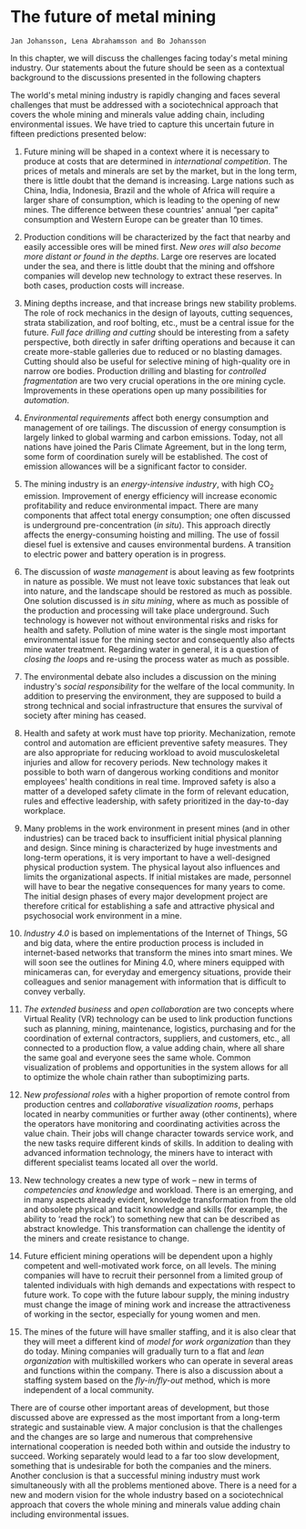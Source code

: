 # The future of metal mining# 

```block
Jan Johansson, Lena Abrahamsson and Bo Johansson
```

In this chapter, we will discuss the challenges facing today\'s metal mining industry. Our statements about the future should be seen as a contextual background to the discussions presented in the following chapters

The world\'s metal mining industry is rapidly changing and faces several challenges that must be addressed with a sociotechnical approach that covers the whole mining and minerals value adding chain, including environmental issues. We have tried to capture this uncertain future in fifteen predictions presented below:

1.  Future mining will be shaped in a context where it is necessary to produce at costs that are determined in *international competition*. The prices of metals and minerals are set by the market, but in the long term, there is little doubt that the demand is increasing. Large nations such as China, India, Indonesia, Brazil and the whole of Africa will require a larger share of consumption, which is leading to the opening of new mines. The difference between these countries\' annual "per capita" consumption and Western Europe can be greater than 10 times.

2.  Production conditions will be characterized by the fact that nearby and easily accessible ores will be mined first. *New ores will also become more distant or found in the depths*. Large ore reserves are located under the sea, and there is little doubt that the mining and offshore companies will develop new technology to extract these reserves. In both cases, production costs will increase.

3.  Mining depths increase, and that increase brings new stability problems. The role of rock mechanics in the design of layouts, cutting sequences, strata stabilization, and roof bolting, etc., must be a central issue for the future. *Full face drilling and cutting* should be interesting from a safety perspective, both directly in safer drifting operations and because it can create more-stable galleries due to reduced or no blasting damages. Cutting should also be useful for selective mining of high-quality ore in narrow ore bodies. Production drilling and blasting for *controlled fragmentation* are two very crucial operations in the ore mining cycle. Improvements in these operations open up many possibilities for *automation*.

4.  *Environmental requirements* affect both energy consumption and management of ore tailings. The discussion of energy consumption is largely linked to global warming and carbon emissions. Today, not all nations have joined the Paris Climate Agreement, but in the long term, some form of coordination surely will be established. The cost of emission allowances will be a significant factor to consider.

5.  The mining industry is an *energy-intensive industry*, with high CO~2~ emission. Improvement of energy efficiency will increase economic profitability and reduce environmental impact. There are many components that affect total energy consumption; one often discussed is underground pre-concentration (*in situ*). This approach directly affects the energy-consuming hoisting and milling. The use of fossil diesel fuel is extensive and causes environmental burdens. A transition to electric power and battery operation is in progress.

6.  The discussion of *waste management* is about leaving as few footprints in nature as possible. We must not leave toxic substances that leak out into nature, and the landscape should be restored as much as possible. One solution discussed is *in situ mining*, where as much as possible of the production and processing will take place underground. Such technology is however not without environmental risks and risks for health and safety. Pollution of mine water is the single most important environmental issue for the mining sector and consequently also affects mine water treatment. Regarding water in general, it is a question of *closing the loop*s and re-using the process water as much as possible.

7.  The environmental debate also includes a discussion on the mining industry\'s *social responsibility* for the welfare of the local community. In addition to preserving the environment, they are supposed to build a strong technical and social infrastructure that ensures the survival of society after mining has ceased.

8.  Health and safety at work must have top priority. Mechanization, remote control and automation are efficient preventive safety measures. They are also appropriate for reducing workload to avoid musculoskeletal injuries and allow for recovery periods. New technology makes it possible to both warn of dangerous working conditions and monitor employees\' health conditions in real time. Improved safety is also a matter of a developed safety climate in the form of relevant education, rules and effective leadership, with safety prioritized in the day-to-day workplace.

9.  Many problems in the work environment in present mines (and in other industries) can be traced back to insufficient initial physical planning and design. Since mining is characterized by huge investments and long-term operations, it is very important to have a well-designed physical production system. The physical layout also influences and limits the organizational aspects. If initial mistakes are made, personnel will have to bear the negative consequences for many years to come. The initial design phases of every major development project are therefore critical for establishing a safe and attractive physical and psychosocial work environment in a mine.

10. *Industry 4.0* is based on implementations of the Internet of Things, 5G and big data, where the entire production process is included in internet-based networks that transform the mines into smart mines. We will soon see the outlines for Mining 4.0, where miners equipped with minicameras can, for everyday and emergency situations, provide their colleagues and senior management with information that is difficult to convey verbally.

11. *The extended business* and *open collaboration* are two concepts where Virtual Reality (VR) technology can be used to link production functions such as planning, mining, maintenance, logistics, purchasing and for the coordination of external contractors, suppliers, and customers, etc., all connected to a production flow, a value adding chain, where all share the same goal and everyone sees the same whole. Common visualization of problems and opportunities in the system allows for all to optimize the whole chain rather than suboptimizing parts.

12. N*ew professional roles* with a higher proportion of remote control from production centres and *collaborative visualization rooms*, perhaps located in nearby communities or further away (other continents), where the operators have monitoring and coordinating activities across the value chain. Their jobs will change character towards service work, and the new tasks require different kinds of skills. In addition to dealing with advanced information technology, the miners have to interact with different specialist teams located all over the world.

13. New technology creates a new type of work -- new in terms of *competencies and knowledge* and workload. There is an emerging, and in many aspects already evident, knowledge transformation from the old and obsolete physical and tacit knowledge and skills (for example, the ability to 'read the rock') to something new that can be described as abstract knowledge. This transformation can challenge the identity of the miners and create resistance to change.

14. Future efficient mining operations will be dependent upon a highly competent and well-motivated work force, on all levels. The mining companies will have to recruit their personnel from a limited group of talented individuals with high demands and expectations with respect to future work. To cope with the future labour supply, the mining industry must change the image of mining work and increase the attractiveness of working in the sector, especially for young women and men.

15. The mines of the future will have smaller staffing, and it is also clear that they will meet a different kind of *model for work organization* than they do today. Mining companies will gradually turn to a flat and *lean organization* with multiskilled workers who can operate in several areas and functions within the company. There is also a discussion about a staffing system based on the *fly-in/fly-out* method, which is more independent of a local community.

There are of course other important areas of development, but those discussed above are expressed as the most important from a long-term strategic and sustainable view. A major conclusion is that the challenges and the changes are so large and numerous that comprehensive international cooperation is needed both within and outside the industry to succeed. Working separately would lead to a far too slow development, something that is undesirable for both the companies and the miners. Another conclusion is that a successful mining industry must work simultaneously with all the problems mentioned above. There is a need for a new and modern vision for the whole industry based on a sociotechnical approach that covers the whole mining and minerals value adding chain including environmental issues.
